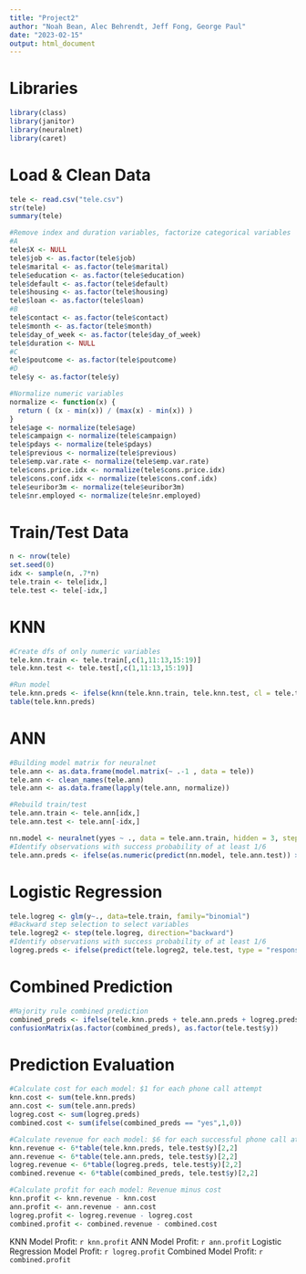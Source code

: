 ```yaml
---
title: "Project2"
author: "Noah Bean, Alec Behrendt, Jeff Fong, George Paul"
date: "2023-02-15"
output: html_document
---
```


# Libraries
```r
library(class)
library(janitor)
library(neuralnet)
library(caret)
```

# Load & Clean Data
```r
tele <- read.csv("tele.csv")
str(tele)
summary(tele)
```
```r
#Remove index and duration variables, factorize categorical variables
#A
tele$X <- NULL
tele$job <- as.factor(tele$job)
tele$marital <- as.factor(tele$marital)
tele$education <- as.factor(tele$education)
tele$default <- as.factor(tele$default)
tele$housing <- as.factor(tele$housing)
tele$loan <- as.factor(tele$loan)
#B
tele$contact <- as.factor(tele$contact)
tele$month <- as.factor(tele$month)
tele$day_of_week <- as.factor(tele$day_of_week)
tele$duration <- NULL
#C
tele$poutcome <- as.factor(tele$poutcome)
#D
tele$y <- as.factor(tele$y)
```
```r
#Normalize numeric variables
normalize <- function(x) {
  return ( (x - min(x)) / (max(x) - min(x)) )
}
tele$age <- normalize(tele$age)
tele$campaign <- normalize(tele$campaign)
tele$pdays <- normalize(tele$pdays)
tele$previous <- normalize(tele$previous)
tele$emp.var.rate <- normalize(tele$emp.var.rate)
tele$cons.price.idx <- normalize(tele$cons.price.idx)
tele$cons.conf.idx <- normalize(tele$cons.conf.idx)
tele$euribor3m <- normalize(tele$euribor3m)
tele$nr.employed <- normalize(tele$nr.employed)
```

# Train/Test Data
```r
n <- nrow(tele)
set.seed(0)
idx <- sample(n, .7*n)
tele.train <- tele[idx,]
tele.test <- tele[-idx,]
```

# KNN
```r
#Create dfs of only numeric variables
tele.knn.train <- tele.train[,c(1,11:13,15:19)]
tele.knn.test <- tele.test[,c(1,11:13,15:19)]

#Run model
tele.knn.preds <- ifelse(knn(tele.knn.train, tele.knn.test, cl = tele.train$y, k = 5) == "yes", 1, 0)
table(tele.knn.preds)
```

# ANN
```r
#Building model matrix for neuralnet
tele.ann <- as.data.frame(model.matrix(~ .-1 , data = tele))
tele.ann <- clean_names(tele.ann)
tele.ann <- as.data.frame(lapply(tele.ann, normalize))

#Rebuild train/test
tele.ann.train <- tele.ann[idx,]
tele.ann.test <- tele.ann[-idx,]

nn.model <- neuralnet(yyes ~ ., data = tele.ann.train, hidden = 3, stepmax = 1e+8)
#Identify observations with success probability of at least 1/6
tele.ann.preds <- ifelse(as.numeric(predict(nn.model, tele.ann.test)) > 1/6, 1, 0)
```

# Logistic Regression
```r
tele.logreg <- glm(y~., data=tele.train, family="binomial")
#Backward step selection to select variables
tele.logreg2 <- step(tele.logreg, direction="backward")
#Identify observations with success probability of at least 1/6
logreg.preds <- ifelse(predict(tele.logreg2, tele.test, type = "response") > 1/6, 1, 0)
```

# Combined Prediction
```r
#Majority rule combined prediction
combined_preds <- ifelse(tele.knn.preds + tele.ann.preds + logreg.preds >= 2, "yes", "no")
confusionMatrix(as.factor(combined_preds), as.factor(tele.test$y))
```

# Prediction Evaluation
```r
#Calculate cost for each model: $1 for each phone call attempt
knn.cost <- sum(tele.knn.preds)
ann.cost <- sum(tele.ann.preds)
logreg.cost <- sum(logreg.preds)
combined.cost <- sum(ifelse(combined_preds == "yes",1,0))

#Calculate revenue for each model: $6 for each successful phone call attempt
knn.revenue <- 6*table(tele.knn.preds, tele.test$y)[2,2]
ann.revenue <- 6*table(tele.ann.preds, tele.test$y)[2,2]
logreg.revenue <- 6*table(logreg.preds, tele.test$y)[2,2]
combined.revenue <- 6*table(combined_preds, tele.test$y)[2,2]

#Calculate profit for each model: Revenue minus cost
knn.profit <- knn.revenue - knn.cost
ann.profit <- ann.revenue - ann.cost
logreg.profit <- logreg.revenue - logreg.cost
combined.profit <- combined.revenue - combined.cost
```

KNN Model Profit: `r knn.profit`
ANN Model Profit: `r ann.profit`
Logistic Regression Model Profit: `r logreg.profit`
Combined Model Profit: `r combined.profit`